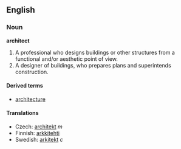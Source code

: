 ==English==
===Noun===
'''architect'''

#A professional who designs buildings or other structures from a functional and/or aesthetic point of view.
#A designer of buildings, who prepares plans and superintends construction.

====Derived terms====
*[[architecture]]

====Translations====
*Czech: [[architekt]] ''m''
*Finnish: [[arkkitehti]]
*Swedish: [[arkitekt]] ''c''